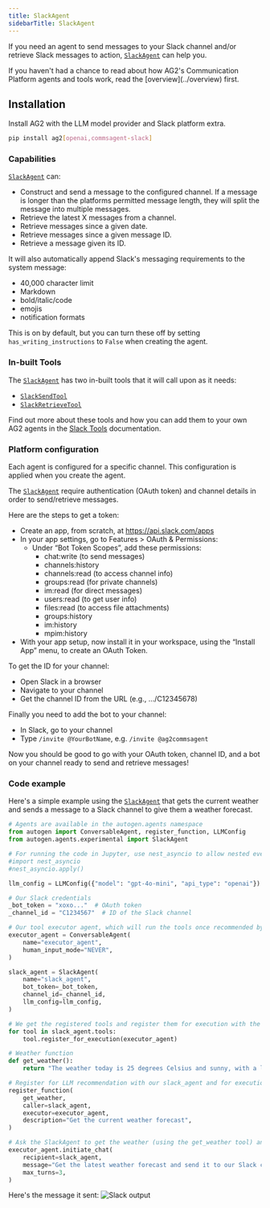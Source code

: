 ```yaml
---
title: SlackAgent
sidebarTitle: SlackAgent
---
```


If you need an agent to send messages to your Slack channel and/or retrieve Slack messages to action, [`SlackAgent`](/docs/api-reference/autogen/agents/experimental/SlackAgent) can help you.

<Tip>
If you haven't had a chance to read about how AG2's Communication Platform agents and tools work, read the [overview](../overview) first.
</Tip>

## Installation

Install AG2 with the LLM model provider and Slack platform extra.

```bash
pip install ag2[openai,commsagent-slack]
```

### Capabilities

[`SlackAgent`](/docs/api-reference/autogen/agents/experimental/SlackAgent) can:

- Construct and send a message to the configured channel. If a message is longer than the platforms permitted message length, they will split the message into multiple messages.
- Retrieve the latest X messages from a channel.
- Retrieve messages since a given date.
- Retrieve messages since a given message ID.
- Retrieve a message given its ID.

It will also automatically append Slack's messaging requirements to the system message:

- 40,000 character limit
- Markdown
- bold/italic/code
- emojis
- notification formats

This is on by default, but you can turn these off by setting `has_writing_instructions` to `False` when creating the agent.

### In-built Tools

The [`SlackAgent`](/docs/api-reference/autogen/agents/experimental/SlackAgent) has two in-built tools that it will call upon as it needs:

- [`SlackSendTool`](/docs/api-reference/autogen/tools/experimental/SlackSendTool)
- [`SlackRetrieveTool`](/docs/api-reference/autogen/tools/experimental/SlackRetrieveTool)

Find out more about these tools and how you can add them to your own AG2 agents in the [Slack Tools](/docs/user-guide/reference-tools/communication-platforms/slack) documentation.

### Platform configuration

Each agent is configured for a specific channel. This configuration is applied when you create the agent.

The [`SlackAgent`](/docs/api-reference/autogen/agents/experimental/SlackAgent) require authentication (OAuth token) and channel details in order to send/retrieve messages.

Here are the steps to get a token:

- Create an app, from scratch, at https://api.slack.com/apps
- In your app settings, go to Features > OAuth & Permissions:
    - Under “Bot Token Scopes”, add these permissions:
      - chat:write (to send messages)
      - channels:history
      - channels:read (to access channel info)
      - groups:read (for private channels)
      - im:read (for direct messages)
      - users:read (to get user info)
      - files:read (to access file attachments)
      - groups:history
      - im:history
      - mpim:history
- With your app setup, now install it in your workspace, using the “Install App” menu, to create an OAuth Token.

To get the ID for your channel:

- Open Slack in a browser
- Navigate to your channel
- Get the channel ID from the URL (e.g., …/C12345678)

Finally you need to add the bot to your channel:

- In Slack, go to your channel
- Type `/invite @YourBotName`, e.g. `/invite @ag2commsagent`

Now you should be good to go with your OAuth token, channel ID, and a bot on your channel ready to send and retrieve messages!

### Code example

Here's a simple example using the [`SlackAgent`](/docs/api-reference/autogen/agents/experimental/SlackAgent) that gets the current weather and sends a message to a Slack channel to give them a weather forecast.

```python
# Agents are available in the autogen.agents namespace
from autogen import ConversableAgent, register_function, LLMConfig
from autogen.agents.experimental import SlackAgent

# For running the code in Jupyter, use nest_asyncio to allow nested event loops
#import nest_asyncio
#nest_asyncio.apply()

llm_config = LLMConfig({"model": "gpt-4o-mini", "api_type": "openai"})

# Our Slack credentials
_bot_token = "xoxo..."  # OAuth token
_channel_id = "C1234567"  # ID of the Slack channel

# Our tool executor agent, which will run the tools once recommended by the slack_agent, no LLM required
executor_agent = ConversableAgent(
    name="executor_agent",
    human_input_mode="NEVER",
)

slack_agent = SlackAgent(
    name="slack_agent",
    bot_token=_bot_token,
    channel_id=_channel_id,
    llm_config=llm_config,
)

# We get the registered tools and register them for execution with the tool executor
for tool in slack_agent.tools:
    tool.register_for_execution(executor_agent)

# Weather function
def get_weather():
    return "The weather today is 25 degrees Celsius and sunny, with a late storm."

# Register for LLM recommendation with our slack_agent and for execution with our executor_agent
register_function(
    get_weather,
    caller=slack_agent,
    executor=executor_agent,
    description="Get the current weather forecast",
)

# Ask the SlackAgent to get the weather (using the get_weather tool) and then send a message out (using its SlackSendTool tool)
executor_agent.initiate_chat(
    recipient=slack_agent,
    message="Get the latest weather forecast and send it to our Slack channel. Use some emojis to make it fun!",
    max_turns=3,
)

```

Here's the message it sent:
![Slack output](../assets/commsplatforms_slack_sentmsg.png)
